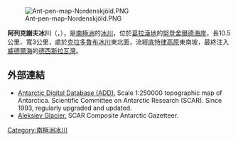 [[Image:Ant-pen-map-Nordenskjöld.PNG|thumb]]

'''阿列克謝夫冰川'''（{{lang-bg|Алексиев ледник|Aleksiev lednik}}，{{IPA-bg|ɐˈlɛksiɛf ˈlɛdnik|IPA}}），是[[南極洲|南極洲]]的[[冰川|冰川]]，位於[[葛拉漢地|葛拉漢地]]的[[努登舍爾德海岸|努登舍爾德海岸]]，長10.5公里、寬3公里，處於[[克拉多魯布冰川|克拉多魯布冰川]]東北面，流經[[底特律高原|底特律高原]]東南坡，最終注入[[威德爾海|威德爾海]]的[[德西斯拉瓦灣|德西斯拉瓦灣]]。

{{coord|64|37|30|S|60|32|00|W|display=title}}

==外部連結==
* [http://www.add.scar.org Antarctic Digital Database (ADD).] {{Wayback|url=http://www.add.scar.org/ |date=20170305000653 }} Scale 1:250000 topographic map of Antarctica. Scientific Committee on Antarctic Research (SCAR). Since 1993, regularly upgraded and updated.
* [https://data.aad.gov.au/aadc/gaz/scar/display_name.cfm?gaz_id=137541 Aleksiev Glacier.] SCAR Composite Antarctic Gazetteer.

{{Antarctica-geo-stub}}
[[Category:南極洲冰川|Category:南極洲冰川]]